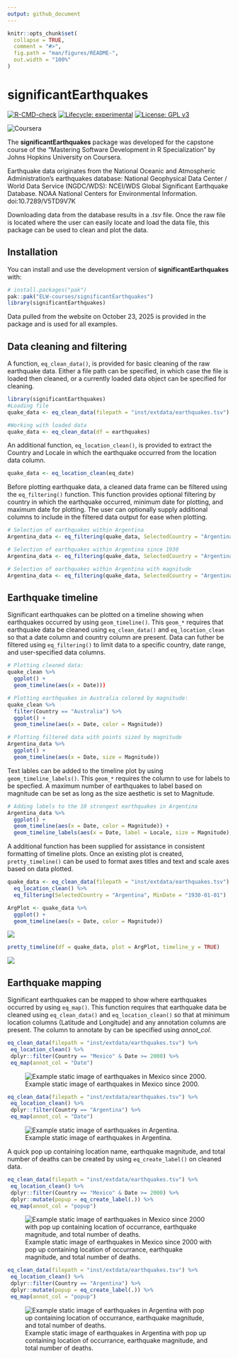 ```yaml
---
output: github_document
---
```


<!-- README.md is generated from README.Rmd. Please edit that file -->

```r
knitr::opts_chunk$set(
  collapse = TRUE,
  comment = "#>",
  fig.path = "man/figures/README-",
  out.width = "100%"
)
```

# significantEarthquakes

<!-- badges: start -->
[![R-CMD-check](https://github.com/ELW-courses/significantEarthquakes/actions/workflows/R-CMD-check.yaml/badge.svg)](https://github.com/ELW-courses/significantEarthquakes/actions/workflows/R-CMD-check.yaml)
[![Lifecycle: experimental](https://img.shields.io/badge/lifecycle-experimental-orange.svg)](https://lifecycle.r-lib.org/articles/stages.html#experimental)
[![License: GPL v3](https://img.shields.io/badge/License-GPL%20v3-blue.svg)](https://www.gnu.org/licenses/gpl-3.0)

![Coursera](https://img.shields.io/badge/Coursera-%230056D2.svg?style=for-the-badge&logo=Coursera&logoColor=white)
<!-- badges: end -->

The **significantEarthquakes** package was developed for the capstone course of the "Mastering Software Development in R Specialization" by Johns Hopkins University on Coursera.

Earthquake data originates from the National Oceanic and Atmospheric Administration's earthquakes database: 
National Geophysical Data Center / World Data Service (NGDC/WDS): NCEI/WDS Global Significant Earthquake Database. NOAA National Centers for Environmental Information. doi:10.7289/V5TD9V7K

Downloading data from the database results in a *.tsv* file. Once the raw file is located where the user can easily locate and load the data file, this package can be used to clean and plot the data.

## Installation

You can install and use the development version of **significantEarthquakes** with: 

``` r 
# install.packages("pak")
pak::pak("ELW-courses/significantEarthquakes")
library(significantEarthquakes)
```
Data pulled from the website on October 23, 2025 is provided in the package and is used for all examples.


## Data cleaning and filtering

A function, `eq_clean_data()`, is provided for basic cleaning of the raw earthquake data. Either a file path can be specified, in which case the file is loaded then cleaned, or a currently loaded data object can be specified for cleaning.

``` r
library(significantEarthquakes)
#Loading file
quake_data <- eq_clean_data(filepath = "inst/extdata/earthquakes.tsv")

#Working with loaded data
quake_data <- eq_clean_data(df = earthquakes)
```

An additional function, `eq_location_clean()`, is provided to extract the Country and Locale in which the earthquake occurred from the location data column.

``` r
quake_data <- eq_location_clean(eq_date)
```

Before plotting earthquake data, a cleaned data frame can be filtered using the `eq_filtering()` function. This function provides optional filtering by country in which the earthquake occurred, minimum date for plotting, and maximum date for plotting. The user can optionally supply additional columns to include in the filtered data output for ease when plotting.

``` r
# Selection of earthquakes within Argentina
Argentina_data <- eq_filtering(quake_data, SelectedCountry = "Argentina")

# Selection of earthquakes within Argentina since 1930
Argentina_data <- eq_filtering(quake_data, SelectedCountry = "Argentina", MinDate = "1930-01-01")

# Selection of earthquakes within Argentina with magnitude
Argentina_data <- eq_filtering(quake_data, SelectedCountry = "Argentina", groupingBy = c("Magnitude"))
```

## Earthquake timeline

Significant earthquakes can be plotted on a timeline showing when earthquakes occurred by using `geom_timeline()`. This `geom_*` requires that earthquake data be cleaned using `eq_clean_data()` and `eq_location_clean` so that a date column and country column are present. Data can futher be filtered using `eq_filtering()` to limit data to a specific country, date range, and user-specified data columns. 

``` r
# Plotting cleaned data:
quake_clean %>%
  ggplot() +
  geom_timeline(aes(x = Date)))

# Plotting earthquakes in Australia colored by magnitude:
quake_clean %>%
  filter(Country == "Australia") %>%
  ggplot() +
  geom_timeline(aes(x = Date, color = Magnitude))

# Plotting filtered data with points sized by magnitude
Argentina_data %>%
  ggplot() +
  geom_timeline(aes(x = Date, size = Magnitude))
```
Text lables can be added to the timeline plot by using `geom_timeline_labels()`. This `geom_*` requires the column to use for labels to be specfied. A maximum number of earthquakes to label based on magnitude can be set as long as the size aesthetic is set to Magnitude.

``` r 
# Adding labels to the 10 strongest earthquakes in Argentina
Argentina_data %>%
  ggplot() +
  geom_timeline(aes(x = Date, color = Magnitude)) +
  geom_timeline_labels(aes(x = Date, label = Locale, size = Magnitude), n_max = 10)
```
A additional function has been supplied for assistance in consistent formatting of timeline plots. Once an existing plot is created, `pretty_timeline()` can be used to format axes titles and text and scale axes based on data plotted.

``` r
quake_data <- eq_clean_data(filepath = "inst/extdata/earthquakes.tsv") %>%
  eq_location_clean() %>% 
  eq_filtering(SelectedCountry = "Argentina", MinDate = "1930-01-01")

ArgPlot <- quake_data %>%
  ggplot() +
  geom_timeline(aes(x = Date, color = Magnitude))
```  
![](https://github.com/ELW-courses/significantEarthquakes/blob/main/man/figures/Argentina_timeline.png?raw=true)
``` r
pretty_timeline(df = quake_data, plot = ArgPlot, timeline_y = TRUE)
```
![](https://github.com/ELW-courses/significantEarthquakes/blob/main/man/figures/Argentina_timeline_pretty.png?raw=true)


## Earthquake mapping

Significant earthquakes can be mapped to show where earthquakes occurred by using `eq_map()`. This function requires that earthquake data be cleaned using `eq_clean_data()` and `eq_location_clean()` so that at minimum location columns (Latitude and Longitude) and any annotation columns are present. The column to annotate by can be specified using *annot_col*.

``` r
eq_clean_data(filepath = "inst/extdata/earthquakes.tsv") %>%
 eq_location_clean() %>%
 dplyr::filter(Country == "Mexico" & Date >= 2000) %>%
 eq_map(annot_col = "Date")
```
![Example static image of earthquakes in Mexico since 2000.](https://github.com/ELW-courses/significantEarthquakes/blob/main/man/figures/Mexico_leaflet_example.png?raw=true)

``` r
eq_clean_data(filepath = "inst/extdata/earthquakes.tsv") %>%
 eq_location_clean() %>%
 dplyr::filter(Country == "Argentina") %>%
 eq_map(annot_col = "Date")
```
![Example static image of earthquakes in Argentina.](https://github.com/ELW-courses/significantEarthquakes/blob/main/man/figures/Argentina_leaflet_example.png?raw=true)

A quick pop up containing location name, earthquake magnitude, and total number of deaths can be created by using `eq_create_label()` on cleaned data.

``` r
eq_clean_data(filepath = "inst/extdata/earthquakes.tsv") %>%
 eq_location_clean() %>%
 dplyr::filter(Country == "Mexico" & Date >= 2000) %>%
 dplyr::mutate(popup = eq_create_label(.)) %>%
 eq_map(annot_col = "popup")
```
![Example static image of earthquakes in Mexico since 2000 with pop up containing location of occurrance, earthquake magnitude, and total number of deaths.](https://github.com/ELW-courses/significantEarthquakes/blob/main/man/figures/Mexico_leaflet_modified.png?raw=true)

``` r
eq_clean_data(filepath = "inst/extdata/earthquakes.tsv") %>%
 eq_location_clean() %>%
 dplyr::filter(Country == "Argentina") %>%
 dplyr::mutate(popup = eq_create_label(.)) %>%
 eq_map(annot_col = "popup")
```
![Example static image of earthquakes in Argentina with pop up containing location of occurrance, earthquake magnitude, and total number of deaths.](https://github.com/ELW-courses/significantEarthquakes/blob/main/man/figures/Argentina_leaflet_modified.png?raw=true)
